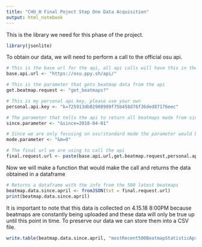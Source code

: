 ```yaml
---
title: "CHU_H Final Poject Step One Data Acquisition"
output: html_notebook
---
```


This is the library we need for this phase of the project.

```r
library(jsonlite)
```

To obtain our data, we will need to perform a call to the official osu api.

```r
# This is the base url for the api, all api calls will have this in the beginning
base.api.url <- "https://osu.ppy.sh/api/"

# This is the parameter that gets beatmap data from the api
get.beatmap.request <- "get_beatmaps?"

# This is my personal api key, please use your own
personal.api.key <- "k=725913db82908989f75b458d76f36ded87176eec"

# The parameter that tells the api to return all beatmaps made from since April 1st, 2018
since.parameter <- "&since=2018-04-01"

# Since we are only focusing on osu!standard mode the parameter would be 0
mode.parameter <- "&m=0"

# The final url we are using to call the api
final.request.url <- paste(base.api.url,get.beatmap.request,personal.api.key,since.parameter,mode.parameter, sep="")
```

Now we will make a function that would make the call and returns the data obtained in a dataframe

```r
# Returns a dataframe with the info from the 500 latest beatmaps
beatmap.data.since.april <- fromJSON(txt = final.request.url)
print(beatmap.data.since.april)
```

It is important to note that this data is collected on 4.15.18 8:00PM because beatmaps are constantly being uploaded and these data will only be true up until this point in time. To preserve our data we can store them into a CSV file.

```r
write.table(beatmap.data.since.april, "mostRecent500BeatmapStatisticApril.csv",row.names = FALSE, sep = ",")
```

